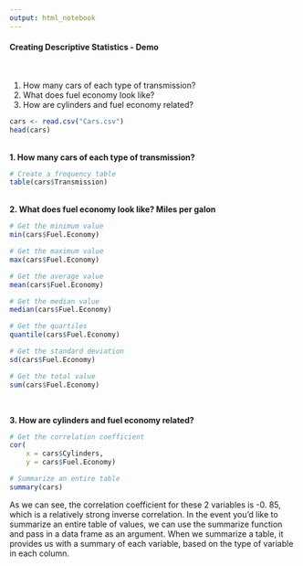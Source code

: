 ```yaml
---
output: html_notebook
---
```


#### Creating Descriptive Statistics - Demo
<br>

1. How many cars of each type of transmission? <br>
2. What does fuel economy look like? <br>
3. How are cylinders and fuel economy related? <br>

```r
cars <- read.csv("Cars.csv")
head(cars)
```
<br>
**1. How many cars of each type of transmission?**

```r
# Create a frequency table
table(cars$Transmission)
```

<br>
**2. What does fuel economy look like? Miles per galon** <br>

```r
# Get the minimum value
min(cars$Fuel.Economy)
```

```r
# Get the maximum value
max(cars$Fuel.Economy)
```

```r
# Get the average value
mean(cars$Fuel.Economy)
```

```r
# Get the median value
median(cars$Fuel.Economy)
```

```r
# Get the quartiles
quantile(cars$Fuel.Economy)
```

```r
# Get the standard deviation
sd(cars$Fuel.Economy)
```

```r
# Get the total value
sum(cars$Fuel.Economy)
```
<br>

**3. How are cylinders and fuel economy related?** <br>

```r
# Get the correlation coefficient
cor(
    x = cars$Cylinders,
    y = cars$Fuel.Economy)
```

```r
# Summarize an entire table
summary(cars)
```

As we can see, the correlation coefficient for these 2 variables is -0. 85, which is a relatively strong inverse correlation. In the event you'd like to summarize an entire table of values, we can use the summarize function and pass in a data frame as an argument. When we summarize a table, it provides us with a summary of each variable, based on the type of variable in each column. 

